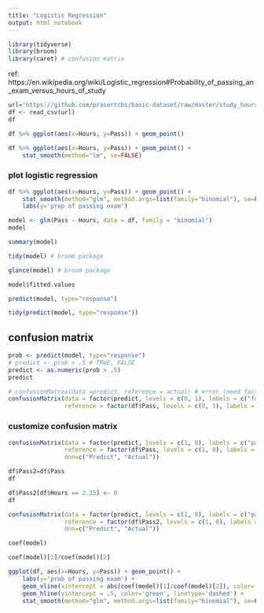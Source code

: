 ```yaml
---
title: "Logistic Regression"
output: html_notebook
---
```


```r
library(tidyverse)
library(broom)
library(caret) # confusion matrix
```

ref: https://en.wikipedia.org/wiki/Logistic_regression#Probability_of_passing_an_exam_versus_hours_of_study
```r
url='https://github.com/prasertcbs/basic-dataset/raw/master/study_hours.csv'
df <- read_csv(url)
df
```
```r
df %>% ggplot(aes(x=Hours, y=Pass)) + geom_point()
```

```r
df %>% ggplot(aes(x=Hours, y=Pass)) + geom_point() + 
    stat_smooth(method="lm", se=FALSE)
```

### plot logistic regression
```r
df %>% ggplot(aes(x=Hours, y=Pass)) + geom_point() + 
    stat_smooth(method="glm", method.args=list(family="binomial"), se=FALSE) +
    labs(y='prop of passing exam')
```

```r
model <- glm(Pass ~ Hours, data = df, family = "binomial")
model
```

```r
summary(model)
```

```r
tidy(model) # broom package
```

```r
glance(model) # broom package
```

```r
model$fitted.values
```

```r
predict(model, type="response")
```

```r
tidy(predict(model, type="response"))
```

## confusion matrix
```r
prob <- predict(model, type="response")
# predict <- prob > .5 # TRUE, FALSE
predict <- as.numeric(prob > .5)
predict
```


```r
# confusionMatrix(data =predict, reference = actual) # error (need factor not numeric)
confusionMatrix(data = factor(predict, levels = c(0, 1), labels = c("fail", "pass")), 
                reference = factor(df$Pass, levels = c(0, 1), labels = c("fail", "pass")))
```

### customize confusion matrix
```r
confusionMatrix(data = factor(predict, levels = c(1, 0), labels = c("pass", "fail")), 
                reference = factor(df$Pass, levels = c(1, 0), labels = c("pass", "fail")),
                dnn=c("Predict", "Actual"))
```

```r
df$Pass2=df$Pass
df
```

```r
df$Pass2[df$Hours == 2.25] <- 0
df
```

```r
confusionMatrix(data = factor(predict, levels = c(1, 0), labels = c("pass", "fail")), 
                reference = factor(df$Pass2, levels = c(1, 0), labels = c("pass", "fail")),
                dnn=c("Predict", "Actual"))
```

```r
coef(model)
```

```r
coef(model)[1]/coef(model)[2]
```


```r
ggplot(df, aes(x=Hours, y=Pass)) + geom_point() + 
    labs(y='prob of passing exam') +
    geom_vline(xintercept = abs(coef(model)[1]/coef(model)[2]), color='red', linetype='dashed') +
    geom_hline(yintercept = .5, color='green', linetype='dashed') +
    stat_smooth(method="glm", method.args=list(family="binomial"), se=FALSE)
```

